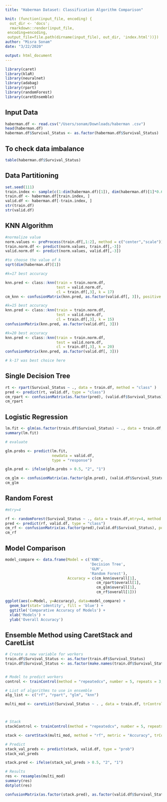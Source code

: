 ```yaml
---
title: "Haberman Dataset: Classification Algorithm Comparison"

knit: (function(input_file, encoding) {
  out_dir <- 'docs';
  rmarkdown::render(input_file,
 encoding=encoding,
 output_file=file.path(dirname(input_file), out_dir, 'index.html'))})
author: "Misra Sonam"
date: "3/22/2020"

output: html_document
---
```




```r
library(caret)
library(klaR)
library(neuralnet)
library(adabag)
library(rpart) 
library(randomForest)
library(caretEnsemble)
```

## Input Data

```r
haberman.df <- read.csv("/Users/sonam/Downloads/haberman .csv")
head(haberman.df)
haberman.df$Survival_Status <- as.factor(haberman.df$Survival_Status)
```

## To check data imbalance


```r
table(haberman.df$Survival_Status)
```

## Data Partitioning

```r
set.seed(111)
train.index <- sample(c(1:dim(haberman.df)[1]), dim(haberman.df)[1]*0.6)
train.df <- haberman.df[train.index, ]
valid.df <- haberman.df[-train.index, ]
str(train.df)
str(valid.df)
```

## KNN Algorithm

```r
#normalize value
norm.values <- preProcess(train.df[,1:2], method = c("center","scale"))
train.norm.df <- predict(norm.values, train.df[,-3])
valid.norm.df <- predict(norm.values, valid.df[,-3])

#to choose the value of k
sqrt(dim(haberman.df)[1])

#k=17 best accuracy

knn.pred <- class::knn(train = train.norm.df, 
                       test = valid.norm.df, 
                       cl = train.df[,3], k = 17)
cm_knn <- confusionMatrix(knn.pred, as.factor(valid.df[, 3]), positive = "2")

#k=15 best accuracy
knn.pred <- class::knn(train = train.norm.df,
                       test = valid.norm.df,
                       cl = train.df[,3], k = 15)
confusionMatrix(knn.pred, as.factor(valid.df[, 3]))

#k=20 best accuracy
knn.pred <- class::knn(train = train.norm.df,
                       test = valid.norm.df,
                       cl = train.df[,3], k = 20)
confusionMatrix(knn.pred, as.factor(valid.df[, 3]))

# k-17 was best choice here
```

## Single Decision Tree

```r
rt <- rpart(Survival_Status ~ ., data = train.df, method = "class" )
pred <- predict(rt, valid.df, type = "class")
cm_rpart <- confusionMatrix(as.factor(pred), (valid.df$Survival_Status), positive = "2")
cm_rpart
```

## Logistic Regression

```r
lm.fit <- glm(as.factor(train.df$Survival_Status) ~ ., data = train.df, family = "binomial")
summary(lm.fit)

# evaluate

glm.probs <- predict(lm.fit,
                     newdata = valid.df,
                     type = "response")

glm.pred <- ifelse(glm.probs > 0.5, "2", "1")

cm_glm <- confusionMatrix(as.factor(glm.pred), (valid.df$Survival_Status),positive = "2" )
cm_glm
```

## Random Forest

```r
#mtry=4

rf <- randomForest(Survival_Status ~ ., data = train.df,mtry=4, method = "class")
pred <- predict(rf, valid.df, type = "class")
cm_rf <- confusionMatrix(as.factor(pred),(valid.df$Survival_Status), positive = "2")
cm_rf
```

## Model Comparison

```r
model_compare <- data.frame(Model = c('KNN',
                                      'Decision Tree',
                                      'GLM',
                                      'Random Forest'),
                            Accuracy = c(cm_knn$overall[1],
                                         cm_rpart$overall[1],
                                         cm_glm$overall[1],
                                         cm_rf$overall[1]))

ggplot(aes(x=Model, y=Accuracy), data=model_compare) +
  geom_bar(stat='identity', fill = 'blue') +
  ggtitle('Comparative Accuracy of Models') +
  xlab('Models') +
  ylab('Overall Accuracy')
```

## Ensemble Method using CaretStack and CaretList
```r
# Create a new variable for workers
train.df$Survival_Status <- as.factor(train.df$Survival_Status)
train.df$Survival_Status <- as.factor(make.names(train.df$Survival_Status))


# Model to predict workers 
control <- trainControl(method = "repeatedcv", number = 5, repeats = 3, search = "grid", savePredictions = "final", index = createResample(train.df$Survival_Status, 10), classProbs = TRUE, verboseIter = TRUE)

# List of algorithms to use in ensemble
alg_list <- c("rf", "rpart", "glm", "knn")

multi_mod <- caretList(Survival_Status ~ . , data = train.df, trControl = control, methodList = alg_list)



# Stack 
stackControl <- trainControl(method = "repeatedcv", number = 5, repeats = 3, savePredictions = TRUE, classProbs = TRUE, verboseIter = TRUE)

stack <- caretStack(multi_mod, method = "rf", metric = "Accuracy", trControl = stackControl)

# Predict
stack_val_preds <- predict(stack, valid.df, type = "prob")
stack_val_preds

stack.pred <- ifelse(stack_val_preds > 0.5, "2", "1")

```
```r
# Results
res <- resamples(multi_mod)
summary(res)
dotplot(res)

confusionMatrix(as.factor(stack.pred), as.factor(valid.df$Survival_Status),positive = "2" )
```


